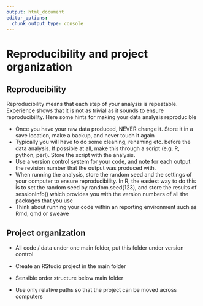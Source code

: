 ```yaml
---
output: html_document
editor_options: 
  chunk_output_type: console
---
```


# Reproducibility and project organization

## Reproducibility

Reproducibility means that each step of your analysis is repeatable. Experience shows that it is not as trivial as it sounds to ensure reproducibility. Here some hints for making your data analysis reproducible

-   Once you have your raw data produced, NEVER change it. Store it in a save location, make a backup, and never touch it again
-   Typically you will have to do some cleaning, renaming etc. before the data analysis. If possible at all, make this through a script (e.g. R, python, perl). Store the script with the analysis.
-   Use a version control system for your code, and note for each output the revision number that the output was produced with.
-   When running the analysis, store the random seed and the settings of your computer to ensure reproducibility. In R, the easiest way to do this is to set the random seed by random.seed(123), and store the results of sessionInfo() which provides you with the version numbers of all the packages that you use
-   Think about running your code within an reporting environment such as Rmd, qmd or sweave

## Project organization

-   All code / data under one main folder, put this folder under version control

-   Create an RStudio project in the main folder

-   Sensible order structure below main folder

-   Use only relative paths so that the project can be moved across computers
